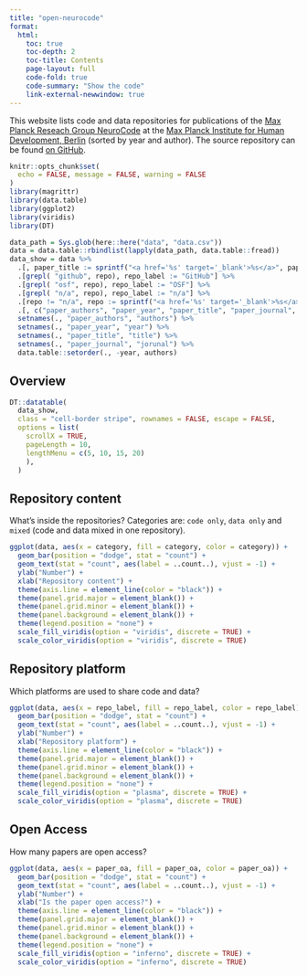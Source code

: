 ```yaml
---
title: "open-neurocode"
format: 
  html:
    toc: true
    toc-depth: 2
    toc-title: Contents
    page-layout: full
    code-fold: true
    code-summary: "Show the code"
    link-external-newwindow: true
---
```


This website lists code and data repositories for publications of the [Max Planck Reseach Group NeuroCode](https://www.mpib-berlin.mpg.de/research/research-groups/mprg-neurocode) at the [Max Planck Institute for Human Development, Berlin](https://www.mpib-berlin.mpg.de/en) (sorted by year and author).
The source repository can be found [on GitHub](https://github.com/lnnrtwttkhn/open-neurocode).


```r
knitr::opts_chunk$set(
  echo = FALSE, message = FALSE, warning = FALSE
)
library(magrittr)
library(data.table)
library(ggplot2)
library(viridis)
library(DT)
```

```r
data_path = Sys.glob(here::here("data", "data.csv"))
data = data.table::rbindlist(lapply(data_path, data.table::fread))
data_show = data %>%
  .[, paper_title := sprintf("<a href='%s' target='_blank'>%s</a>", paper_doi, paper_title)] %>%
  .[grepl( "github", repo), repo_label := "GitHub"] %>%
  .[grepl( "osf", repo), repo_label := "OSF"] %>%
  .[grepl( "n/a", repo), repo_label := "n/a"] %>%
  .[repo != "n/a", repo := sprintf("<a href='%s' target='_blank'>%s</a>", repo, repo_label)] %>%
  .[, c("paper_authors", "paper_year", "paper_title", "paper_journal", "repo", "category")] %>%
  setnames(., "paper_authors", "authors") %>%
  setnames(., "paper_year", "year") %>%
  setnames(., "paper_title", "title") %>%
  setnames(., "paper_journal", "jorunal") %>%
  data.table::setorder(., -year, authors)
```

## Overview

```r
DT::datatable(
  data_show,
  class = "cell-border stripe", rownames = FALSE, escape = FALSE,
  options = list(
    scrollX = TRUE,
    pageLength = 10,
    lengthMenu = c(5, 10, 15, 20)
    ),
  ) 
```

## Repository content

What's inside the repositories?
Categories are: `code only`, `data only` and `mixed` (code and data mixed in one repository).

```r
ggplot(data, aes(x = category, fill = category, color = category)) +
  geom_bar(position = "dodge", stat = "count") +
  geom_text(stat = "count", aes(label = ..count..), vjust = -1) +
  ylab("Number") +
  xlab("Repository content") +
  theme(axis.line = element_line(color = "black")) +
  theme(panel.grid.major = element_blank()) +
  theme(panel.grid.minor = element_blank()) +
  theme(panel.background = element_blank()) +
  theme(legend.position = "none") +
  scale_fill_viridis(option = "viridis", discrete = TRUE) +
  scale_color_viridis(option = "viridis", discrete = TRUE)
```

## Repository platform

Which platforms are used to share code and data?

```r
ggplot(data, aes(x = repo_label, fill = repo_label, color = repo_label)) +
  geom_bar(position = "dodge", stat = "count") +
  geom_text(stat = "count", aes(label = ..count..), vjust = -1) +
  ylab("Number") +
  xlab("Repository platform") +
  theme(axis.line = element_line(color = "black")) +
  theme(panel.grid.major = element_blank()) +
  theme(panel.grid.minor = element_blank()) +
  theme(panel.background = element_blank()) +
  theme(legend.position = "none") +
  scale_fill_viridis(option = "plasma", discrete = TRUE) +
  scale_color_viridis(option = "plasma", discrete = TRUE)
```

## Open Access

How many papers are open access?

```r
ggplot(data, aes(x = paper_oa, fill = paper_oa, color = paper_oa)) +
  geom_bar(position = "dodge", stat = "count") +
  geom_text(stat = "count", aes(label = ..count..), vjust = -1) +
  ylab("Number") +
  xlab("Is the paper open access?") +
  theme(axis.line = element_line(color = "black")) +
  theme(panel.grid.major = element_blank()) +
  theme(panel.grid.minor = element_blank()) +
  theme(panel.background = element_blank()) +
  theme(legend.position = "none") +
  scale_fill_viridis(option = "inferno", discrete = TRUE) +
  scale_color_viridis(option = "inferno", discrete = TRUE)
```

